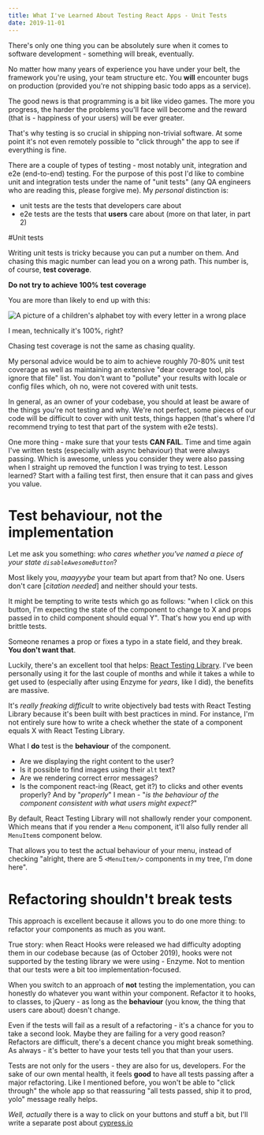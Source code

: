 ```yaml
---
title: What I've Learned About Testing React Apps - Unit Tests
date: 2019-11-01
---
```


There's only one thing you can be absolutely sure when it comes to software development - something will break, eventually.

No matter how many years of experience you have under your belt, the framework you're using, your team structure etc. You **will** encounter bugs on production (provided you're not shipping basic todo apps as a service).

The good news is that programming is a bit like video games. The more you progress, the harder the problems you'll face will become and the reward (that is - happiness of your users) will be ever greater.

That's why testing is so crucial in shipping non-trivial software. At some point it's not even remotely possible to "click through" the app to see if everything is fine.

There are a couple of types of testing - most notably unit, integration and e2e (end-to-end) testing. For the purpose of this post I'd like to combine unit and integration tests under the name of "unit tests" (any QA engineers who are reading this, please forgive me). My _personal_ distinction is:

- unit tests are the tests that developers care about
- e2e tests are the tests that **users** care about (more on that later, in part 2)

#Unit tests

Writing unit tests is tricky because you can put a number on them. And chasing this magic number can lead you on a wrong path. This number is, of course, **test coverage**.

**Do not try to achieve 100% test coverage**

You are more than likely to end up with this:

![A picture of a children's alphabet toy with every letter in a wrong place](https://thepracticaldev.s3.amazonaws.com/i/b7fue01ckw5c6bcvxhbj.jpeg)

<figcaption>I mean, technically it's 100%, right?</figcaption>

Chasing test coverage is not the same as chasing quality.

My personal advice would be to aim to achieve roughly 70-80% unit test coverage as well as maintaining an extensive "dear coverage tool, pls ignore that file" list. You don't want to "pollute" your results with locale or config files which, oh no, were not covered with unit tests.

In general, as an owner of your codebase, you should at least be aware of the things you're not testing and why. We're not perfect, some pieces of our code will be difficult to cover with unit tests, things happen (that's where I'd recommend trying to test that part of the system with e2e tests).

One more thing - make sure that your tests **CAN FAIL**. Time and time again I've written tests (especially with async behaviour) that were always passing. Which is awesome, unless you consider they were also passing when I straight up removed the function I was trying to test. Lesson learned? Start with a failing test first, then ensure that it can pass and gives you value.

# Test behaviour, not the implementation

Let me ask you something: _who cares whether you've named a piece of your state `disableAwesomeButton`_?

Most likely you, _maayyybe_ your team but apart from that? No one. Users don't care [_citation needed_] and neither should your tests.

It might be tempting to write tests which go as follows: "when I click on this button, I'm expecting the state of the component to change to X and props passed in to child component should equal Y". That's how you end up with brittle tests.

Someone renames a prop or fixes a typo in a state field, and they break. **You don't want that**.

Luckily, there's an excellent tool that helps: [React Testing Library](https://github.com/testing-library/react-testing-library). I've been personally using it for the last couple of months and while it takes a while to get used to (especially after using Enzyme for _years_, like I did), the benefits are massive.

It's _really freaking difficult_ to write objectively bad tests with React Testing Library because it's been built with best practices in mind. For instance, I'm not entirely sure how to write a check whether the state of a component equals X with React Testing Library.

What I **do** test is the **behaviour** of the component.

- Are we displaying the right content to the user?
- Is it possible to find images using their `alt` text?
- Are we rendering correct error messages?
- Is the component react-ing (React, get it?) to clicks and other events properly? And by "_properly_" I mean - "_is the behaviour of the component consistent with what users might expect?_"

By default, React Testing Library will not shallowly render your component. Which means that if you render a `Menu` component, it'll also fully render all `MenuItem`s component below.

That allows you to test the actual behaviour of your menu, instead of checking "alright, there are 5 `<MenuItem/>` components in my tree, I'm done here".

# Refactoring shouldn't break tests

This approach is excellent because it allows you to do one more thing: to refactor your components as much as you want.

True story: when React Hooks were released we had difficulty adopting them in our codebase because (as of October 2019), hooks were not supported by the testing library we were using - Enzyme. Not to mention that our tests were a bit too implementation-focused.

When you switch to an approach of **not** testing the implementation, you can honestly do whatever you want within your component. Refactor it to hooks, to classes, to jQuery - as long as the **behaviour** (you know, the thing that users care about) doesn't change.

Even if the tests will fail as a result of a refactoring - it's a chance for you to take a second look. Maybe they are failing for a very good reason? Refactors are difficult, there's a decent chance you might break something. As always - it's better to have your tests tell you that than your users.

Tests are not only for the users - they are also for us, developers. For the sake of our own mental health, it feels **good** to have all tests passing after a major refactoring. Like I mentioned before, you won't be able to "click through" the whole app so that reassuring "all tests passed, ship it to prod, yolo" message really helps.

_Well, actually_ there is a way to click on your buttons and stuff a bit, but I'll write a separate post about [cypress.io](https://www.cypress.io/)
